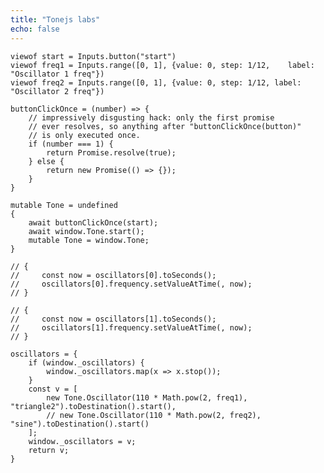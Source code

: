 ```yaml
---
title: "Tonejs labs"
echo: false
---
```


```{=html}
<script src="http://unpkg.com/tone"></script>
```

```ojs
viewof start = Inputs.button("start")
viewof freq1 = Inputs.range([0, 1], {value: 0, step: 1/12,    label: "Oscillator 1 freq"})
viewof freq2 = Inputs.range([0, 1], {value: 0, step: 1/12, label: "Oscillator 2 freq"})
```

```ojs
buttonClickOnce = (number) => {
    // impressively disgusting hack: only the first promise
    // ever resolves, so anything after "buttonClickOnce(button)" 
    // is only executed once.
    if (number === 1) {
        return Promise.resolve(true);
    } else {
        return new Promise(() => {});
    }
}

mutable Tone = undefined
{
    await buttonClickOnce(start);
    await window.Tone.start();
    mutable Tone = window.Tone;
}

// {
//     const now = oscillators[0].toSeconds();
//     oscillators[0].frequency.setValueAtTime(, now);
// }

// {
//     const now = oscillators[1].toSeconds();
//     oscillators[1].frequency.setValueAtTime(, now);
// }

oscillators = {
    if (window._oscillators) {
        window._oscillators.map(x => x.stop());
    }
    const v = [
        new Tone.Oscillator(110 * Math.pow(2, freq1), "triangle2").toDestination().start(),
        // new Tone.Oscillator(110 * Math.pow(2, freq2), "sine").toDestination().start()
    ];
    window._oscillators = v;
    return v;
}
```
